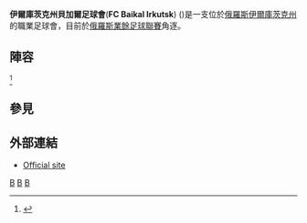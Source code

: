 {{Infobox football club
| clubname   = 伊爾庫茨克州貝加爾足球會
| image      = <!-- 檔案不存在 [[File:Logo_FC_Radian-Baikal_Irkutsk.gif|File:Logo FC Radian-Baikal Irkutsk.gif]] ，可從英文維基百科取得 -->
| fullname   = Football Club Baikal Irkutsk
| nickname   =
| founded    = {{start date and age|df=yes|2009}}
| dissolved  =
| ground     = [[伊爾庫茨克州火車頭體育場|伊爾庫茨克州火車頭體育場]]
| capacity   = 3,231
| chairman   = [[Oleg_Lidrik|Oleg Lidrik]]
| manager    = [[Konstantin_Dzutsev|Konstantin Dzutsev]]
| league     = [[俄羅斯業餘足球聯賽|俄羅斯業餘足球聯賽]]
| season     = 
| position   = 
| pattern_la1=|pattern_b1=|pattern_ra1=|
  leftarm1=FFFFFF|body1=FFFFFF|rightarm1=FFFFFF|shorts1=FFFFFF|socks1=FFFFFF|
  pattern_la2=|pattern_b2=|pattern_ra2=|
  leftarm2=FF574D|body2=FF574D|rightarm2=FF574D|shorts2=FFFFFF|socks2=FF574D|
}}
'''伊爾庫茨克州貝加爾足球會'''('''FC Baikal Irkutsk''') ({{lang-ru|ФК Байкал Иркутск}})是一支位於[[俄羅斯|俄羅斯]][[伊爾庫茨克州|伊爾庫茨克州]]的職業足球會，目前於[[俄羅斯業餘足球聯賽|俄羅斯業餘足球聯賽]]角逐。

==陣容==
{{updated|2015年7月13日}}<REF>
{{Cite web |url=http://1fnl.ru/teams/111/ |title=official FNL website |access-date=2015-07-21 |archive-date=2020-11-30 |archive-url=https://web.archive.org/web/20201130202923/https://1fnl.ru/teams/111/ |dead-url=no }}
</REF>

{{Fs start}}
{{Fs player|no=1|pos=GK|nat=RUS|name=[[Mikhail_Borodko|Mikhail Borodko]]}}
{{Fs player|no=3|pos=DF|nat=RUS|name=[[Dmitri_Tolmachyov|Dmitri Tolmachyov]]}}
{{fs player|no=4|pos=DF|nat=RUS|name=[[Sergei_Avagimyan|Sergei Avagimyan]]}}
{{Fs player|no=5|pos=DF|nat=RUS|name=[[Andrei_Mayboroda|Andrei Mayboroda]]}}
{{Fs player|no=6|pos=MF|nat=RUS|name=[[Vyacheslav_Zemlyanskiy|Vyacheslav Zemlyanskiy]]}}
{{Fs player|no=7|pos=DF|nat=RUS|name=[[Vladimir_Kuleshov|Vladimir Kuleshov]]}}
{{Fs player|no=8|pos=MF|nat=RUS|name=[[Sergei_Narylkov|Sergei Narylkov]]}}
{{Fs player|no=9|pos=MF|nat=RUS|name=[[Aleksei_Yushchuk|Aleksei Yushchuk]]}}
{{Fs player|no=10|pos=FW|nat=RUS|name=[[Vyacheslav_Kirillov|Vyacheslav Kirillov]]}}
{{Fs player|no=11|pos=FW|nat=RUS|name=[[Eduard_Sergeyevich_Bogdanov|Eduard Bogdanov]]}}
{{Fs player|no=13|pos=MF|nat=RUS|name=[[Ivan_Khleborodov|Ivan Khleborodov]]}}
{{Fs player|no=14|pos=MF|nat=RUS|name=[[Vitali_Seletskiy|Vitali Seletskiy]]}}
{{Fs mid}}
{{Fs player|no=15|pos=DF|nat=RUS|name=[[Viktor_Utyuzhnikov|Viktor Utyuzhnikov]]}}
{{Fs player|no=16|pos=GK|nat=RUS|name=[[Maksim_Sutulin|Maksim Sutulin]]}}
{{Fs player|no=17|pos=DF|nat=RUS|name=[[Roman_Leonidovich_Tkachuk|Roman Tkachuk]]}}
{{Fs player|no=18|pos=MF|nat=RUS|name=[[Anton_Kiselyov|Anton Kiselyov]]}}
{{Fs player|no=19|pos=MF|nat=RUS|name=[[Maksim_Mashnev|Maksim Mashnev]]}}
{{Fs player|no=20|pos=FW|nat=RUS|name=[[Dmitry_Akhba|Dmitry Akhba]]}}
{{Fs player|no=23|pos=DF|nat=RUS|name=[[Dmitri_Pytlev|Dmitri Pytlev]]}}
{{Fs player|no=25|pos=MF|nat=RUS|name=[[Dmitri_Galin|Dmitri Galin]]}}
{{Fs player|no=32|pos=MF|nat=RUS|name=[[David_Mildzikhov|David Mildzikhov]]}}
{{Fs player|no=33|pos=DF|nat=RUS|name=[[Denis_Kirilenko|Denis Kirilenko]]}}
{{Fs player|no=55|pos=GK|nat=RUS|name=[[David_Ikanovich|David Ikanovich]]}}
{{Fs player|no=90|pos=FW|nat=RUS|name=[[Dmitri_Kortava|Dmitri Kortava]]}}
{{Fs end}}
<!--
{{Fs player|no=|pos=GK|nat=RUS|name=Yevgeni Staver}}
{{Fs player|no=|pos=MF|nat=RUS|name=[[Andrei_Afer|Andrei Afer]]}}
{{Fs player|no=|pos=MF|nat=RUS|name=[[Artur_Kopytin|Artur Kopytin]]}}
{{Fs player|no=|pos=MF|nat=RUS|name=[[Ivan_Leskov|Ivan Leskov]]}}
{{Fs player|no=|pos=FW|nat=RUS|name=Vadim Bogdanov}}
{{Fs player|no=|pos=FW|nat=RUS|name=[[Aleksei_Nekrasov|Aleksei Nekrasov]]}}
-->

==參見==
{{Reflist}}

==外部連結==
*[https://archive.is/20131201030325/http://www.fcbaikal.ru/ Official site]

[[Category:2009年建立的足球俱樂部|B]]
[[Category:俄羅斯足球俱樂部|B]]
[[Category:2009年俄羅斯建立|B]]
